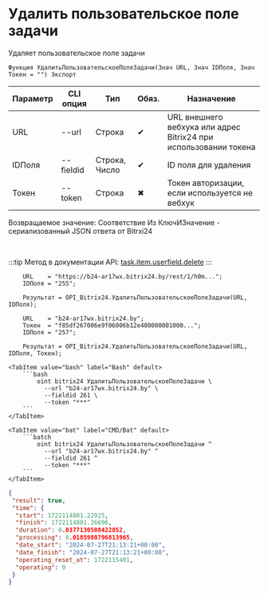 ﻿---
sidebar_position: 5
---


# Удалить пользовательское поле задачи
 Удаляет пользовательское поле задачи



`Функция УдалитьПользовательскоеПолеЗадачи(Знач URL, Знач IDПоля, Знач Токен = "") Экспорт`

  | Параметр | CLI опция | Тип | Обяз. | Назначение |
  |-|-|-|-|-|
  | URL | --url | Строка | &#x2714; | URL внешнего вебхука или адрес Bitrix24 при использовании токена |
  | IDПоля | --fieldid | Строка, Число | &#x2714; | ID поля для удаления |
  | Токен | --token | Строка | &#x2716; | Токен авторизации, если используется не вебхук |

  
  Возвращаемое значение:   Соответствие Из КлючИЗначение - сериализованный JSON ответа от Bitrxi24

<br/>

:::tip
Метод в документации API: [task.item.userfield.delete](https://dev.1c-bitrix.ru/rest_help/tasks/task/userfield/delete.php)
:::
<br/>



```bsl title="Пример использования для 1С:Предприятие/OneScript"
    URL    = "https://b24-ar17wx.bitrix24.by/rest/1/h0m...";
    IDПоля = "255";

    Результат = OPI_Bitrix24.УдалитьПользовательскоеПолеЗадачи(URL, IDПоля);

    URL    = "b24-ar17wx.bitrix24.by";
    Токен  = "f85df267006e9f06006b12e400000001000...";
    IDПоля = "257";

    Результат = OPI_Bitrix24.УдалитьПользовательскоеПолеЗадачи(URL, IDПоля, Токен);
```
    

 <Tabs>
  
    <TabItem value="bash" label="Bash" default>
        ```bash
            oint bitrix24 УдалитьПользовательскоеПолеЗадачи \
              --url "b24-ar17wx.bitrix24.by" \
              --fieldid 261 \
              --token "***"
        ```
    </TabItem>
  
    <TabItem value="bat" label="CMD/Bat" default>
        ```batch
            oint bitrix24 УдалитьПользовательскоеПолеЗадачи ^
              --url "b24-ar17wx.bitrix24.by" ^
              --fieldid 261 ^
              --token "***"
        ```
    </TabItem>
</Tabs>


```json title="Результат"
{
 "result": true,
 "time": {
  "start": 1722114801.22925,
  "finish": 1722114801.26696,
  "duration": 0.0377130508422852,
  "processing": 0.0185980796813965,
  "date_start": "2024-07-27T21:13:21+00:00",
  "date_finish": "2024-07-27T21:13:21+00:00",
  "operating_reset_at": 1722115401,
  "operating": 0
 }
}
```
